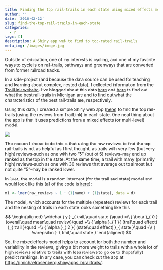 ```yaml
---
title: Finding the top rail-trails in each state using mixed effects models
author: ''
date: '2018-02-22'
slug: find-the-top-rail-trails-in-each-state
categories:
  - r
tags: []
description: A Shiny app web to find to top-rated rail-trails
meta_img: /images/image.jpg
---
```


Outside of education, one of my interests is cycling, and one of my favorite ways to cycle is on rail-trails, pathways and greenways that are converted from former railroad tracks. 

In a side-project (and because the data source can be used for teaching and learning about complex, nested data), I collected information from the [TrailLink website](https://www.traillink.com/). I've blogged about this data [here](https://jrosen48.github.io/blog/michigan-rail-trails-and-pathways-through-data/) and [here](https://jrosen48.github.io/blog/characteristics-of-rail-trails/) to find out what the best rail-trails in Michigan are and to find out what the characteristics of the best rail-trails are, respectively. 

Using this data, I created a simple Shiny web app ([here](https://jrosen48.github.io/blog/find-the-top-rail-trails-in-each-state/)) to find the top rail-trails (using the reviews from TrailLink) in each state. One neat thing about the app is that it uses predictions from a mixed effects (or multi-level) model.

<a href = "https://jmichaelrosenberg.shinyapps.io/railtrails/
"><img src="/_media/images/railtrails.png"></a>

The reason I chose to do this is that using the raw reviews to find the top rail-trails is not as helpful as I first thought, as trails with very few (but very high) reviews--such as one with two "5" (out of 5) reviews--may end up ranked as the top in the state. At the same time, a trail with many (primarily high) reviews--such as one with 30 reviews that average out to almost but not quite "5"--may be ranked lower. 

In `lme4`, the model is a random intercept (for the trail and state) model and would look like this (all of the code is [here](https://github.com/jrosen48/railtrails/blob/master/app/app.R)):

```r
m1 <- lmer(raw_reviews ~ 1 + (1|name) + (1|state), data = d)
```

The model, which accounts for the multiple (repeated) reviews for each trail and the nesting of trails in each state looks something like this:

$$
\begin{aligned}
\widehat { y } _{ trail,\quad state }\quad =\\ { \beta  }_{ 0 }(overall\quad mean\quad review)\quad +\\ { \alpha  }_{ 1 }{ (trail\quad effect) }_{ trail }\quad +\\ { \alpha  }_{ 2 }{ (state\quad effect) }_{ state }\quad +\\ { \varepsilon  }_{ trail,\quad state }
\end{aligned}
$$

So, the mixed effects model helps to account for both the number and variability in the reviews, giving a bit more weight to trails with a whole lot of high reviews relative to trails with less reviews to go on to (hopefully) predict rankings. In any case, you can check out the app at [https://jmichaelrosenberg.shinyapps.io/railtrails/](https://jmichaelrosenberg.shinyapps.io/railtrails/).